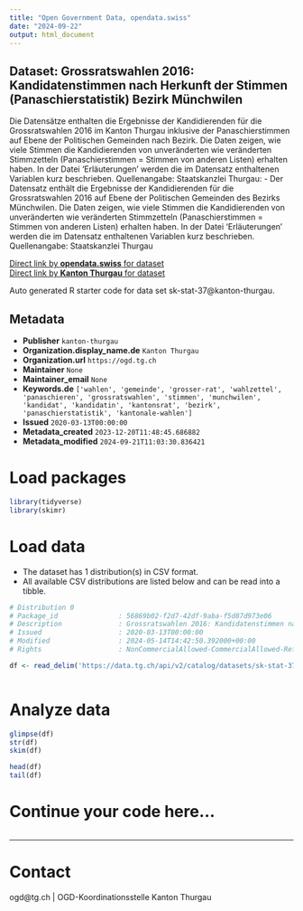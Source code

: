 ```yaml
---
title: "Open Government Data, opendata.swiss"
date: "2024-09-22"
output: html_document
---
```


## Dataset: Grossratswahlen 2016: Kandidatenstimmen nach Herkunft der Stimmen (Panaschierstatistik) Bezirk Münchwilen

Die Datensätze enthalten die Ergebnisse der Kandidierenden für die Grossratswahlen 2016 im Kanton Thurgau inklusive der Panaschierstimmen auf Ebene der Politischen Gemeinden nach Bezirk. Die Daten zeigen, wie viele Stimmen die Kandidierenden von unveränderten wie veränderten Stimmzetteln (Panaschierstimmen = Stimmen von anderen Listen) erhalten haben. In der Datei 'Erläuterungen' werden die im Datensatz enthaltenen Variablen kurz beschrieben. Quellenangabe: Staatskanzlei Thurgau: -  Der Datensatz enthält die Ergebnisse der Kandidierenden für die Grossratswahlen 2016 auf Ebene der Politischen Gemeinden des Bezirks Münchwilen. Die Daten zeigen, wie viele Stimmen die Kandidierenden von unveränderten wie veränderten Stimmzetteln (Panaschierstimmen = Stimmen von anderen Listen) erhalten haben. In der Datei 'Erläuterungen' werden die im Datensatz enthaltenen Variablen kurz beschrieben. Quellenangabe: Staatskanzlei Thurgau

[Direct link by **opendata.swiss** for dataset](https://opendata.swiss/de/dataset/grossratswahlen-2016-kandidatenstimmen-nach-herkunft-der-stimmen-panaschierstatistik-bezirk-mun)<br>
[Direct link by **Kanton Thurgau** for dataset](https://data.tg.ch/explore/dataset/sk-stat-37/)

Auto generated R starter code for data set sk-stat-37@kanton-thurgau.

## Metadata

- **Publisher** `kanton-thurgau`
- **Organization.display_name.de** `Kanton Thurgau`
- **Organization.url** `https://ogd.tg.ch`
- **Maintainer** `None`
- **Maintainer_email** `None`
- **Keywords.de** `['wahlen', 'gemeinde', 'grosser-rat', 'wahlzettel', 'panaschieren', 'grossratswahlen', 'stimmen', 'munchwilen', 'kandidat', 'kandidatin', 'kantonsrat', 'bezirk', 'panaschierstatistik', 'kantonale-wahlen']`
- **Issued** `2020-03-13T00:00:00`
- **Metadata_created** `2023-12-20T11:48:45.686882`
- **Metadata_modified** `2024-09-21T11:03:30.836421`


# Load packages

```r

library(tidyverse)
library(skimr)

```

# Load data

-   The dataset has 1 distribution(s) in CSV format.
-   All available CSV distributions are listed below and can be read into a tibble.

```r

# Distribution 0
# Package_id               : 56869b02-f2d7-42df-9aba-f5d87d973e06
# Description              : Grossratswahlen 2016: Kandidatenstimmen nach Herkunft der Stimmen (Panaschierstatistik) Bezirk Münchwilen (csv)
# Issued                   : 2020-03-13T00:00:00
# Modified                 : 2024-05-14T14:42:50.392000+00:00
# Rights                   : NonCommercialAllowed-CommercialAllowed-ReferenceRequired

df <- read_delim('https://data.tg.ch/api/v2/catalog/datasets/sk-stat-37/exports/csv?use_labels=true')



```

# Analyze data

```r

glimpse(df)
str(df)
skim(df)

head(df)
tail(df)

```

# Continue your code here...

```r

```

------------------------------------------------------------------------

# Contact

ogd@tg.ch | OGD-Koordinationsstelle Kanton Thurgau
